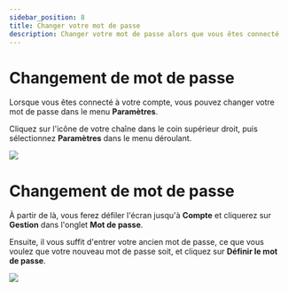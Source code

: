 ---
sidebar_position: 8
title: Changer votre mot de passe
description: Changer votre mot de passe alors que vous êtes connecté
---

# Changement de mot de passe

Lorsque vous êtes connecté à votre compte, vous pouvez changer votre mot de passe dans le menu **Paramètres**. 

Cliquez sur l'icône de votre chaîne dans le coin supérieur droit, puis sélectionnez **Paramètres** dans le menu déroulant.

![](https://i.imgur.com/jnjajPu.jpg)

# Changement de mot de passe
À partir de là, vous ferez défiler l'écran jusqu'à **Compte** et cliquerez sur **Gestion** dans l'onglet **Mot de passe**.

Ensuite, il vous suffit d'entrer votre ancien mot de passe, ce que vous voulez que votre nouveau mot de passe soit, et cliquez sur **Définir le mot de passe**.

![](https://i.imgur.com/OKtlKuY.png)
